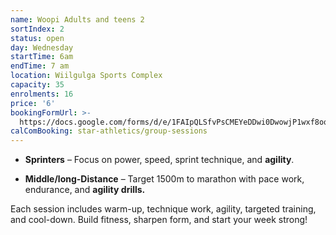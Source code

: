 ```yaml
---
name: Woopi Adults and teens 2
sortIndex: 2
status: open
day: Wednesday
startTime: 6am
endTime: 7 am
location: Wiilgulga Sports Complex
capacity: 35
enrolments: 16
price: '6'
bookingFormUrl: >-
  https://docs.google.com/forms/d/e/1FAIpQLSfvPsCMEYeDDwi0DwowjP1wxf8oqLvOFXA9TaGCii_78LM9CQ/viewform?usp=header
calComBooking: star-athletics/group-sessions
---
```

* **Sprinters** – Focus on power, speed, sprint technique, and **agility**.

- **Middle/long-Distance** – Target 1500m to marathon with pace work, endurance, and **agility drills.**

Each session includes warm-up, technique work, agility, targeted training, and cool-down. Build fitness, sharpen form, and start your week strong!
